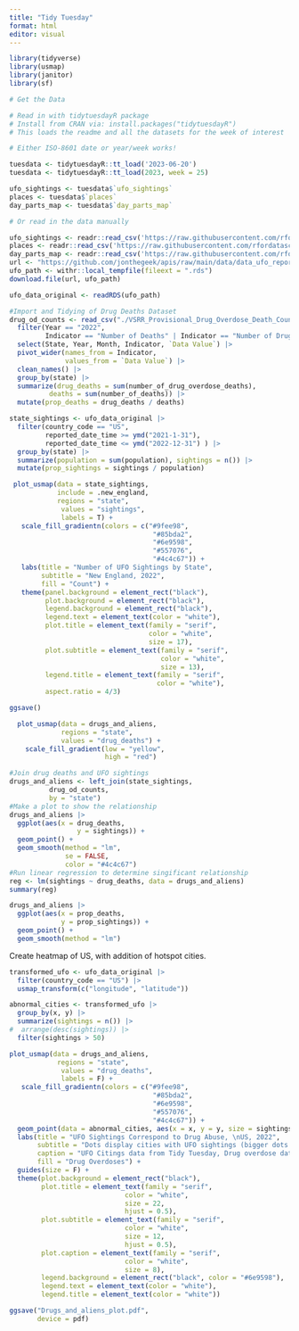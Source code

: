 ```yaml
---
title: "Tidy Tuesday"
format: html
editor: visual
---
```


```r
library(tidyverse)
library(usmap)
library(janitor)
library(sf)
```

```r
# Get the Data

# Read in with tidytuesdayR package 
# Install from CRAN via: install.packages("tidytuesdayR")
# This loads the readme and all the datasets for the week of interest

# Either ISO-8601 date or year/week works!

tuesdata <- tidytuesdayR::tt_load('2023-06-20')
tuesdata <- tidytuesdayR::tt_load(2023, week = 25)

ufo_sightings <- tuesdata$`ufo_sightings`
places <- tuesdata$`places`
day_parts_map <- tuesdata$`day_parts_map`

# Or read in the data manually

ufo_sightings <- readr::read_csv('https://raw.githubusercontent.com/rfordatascience/tidytuesday/master/data/2023/2023-06-20/ufo_sightings.csv')
places <- readr::read_csv('https://raw.githubusercontent.com/rfordatascience/tidytuesday/master/data/2023/2023-06-20/places.csv')
day_parts_map <- readr::read_csv('https://raw.githubusercontent.com/rfordatascience/tidytuesday/master/data/2023/2023-06-20/day_parts_map.csv')
url <- "https://github.com/jonthegeek/apis/raw/main/data/data_ufo_reports_with_day_part.rds"
ufo_path <- withr::local_tempfile(fileext = ".rds")
download.file(url, ufo_path)

ufo_data_original <- readRDS(ufo_path)

```

```r
#Import and Tidying of Drug Deaths Dataset
drug_od_counts <- read_csv("./VSRR_Provisional_Drug_Overdose_Death_Counts.csv") |>
  filter(Year == "2022",
         Indicator == "Number of Deaths" | Indicator == "Number of Drug Overdose Deaths") |> 
  select(State, Year, Month, Indicator, `Data Value`) |>
  pivot_wider(names_from = Indicator, 
              values_from = `Data Value`) |>
  clean_names() |>
  group_by(state) |>
  summarize(drug_deaths = sum(number_of_drug_overdose_deaths),
          deaths = sum(number_of_deaths)) |>
  mutate(prop_deaths = drug_deaths / deaths) 

```

```r
state_sightings <- ufo_data_original |>
  filter(country_code == "US",
         reported_date_time >= ymd("2021-1-31"),
         reported_date_time <= ymd("2022-12-31") ) |>
  group_by(state) |>
  summarize(population = sum(population), sightings = n()) |>
  mutate(prop_sightings = sightings / population) 
```

```r
 
 plot_usmap(data = state_sightings,
            include = .new_england,
            regions = "state",
             values = "sightings",
             labels = T) +
   scale_fill_gradientn(colors = c("#9fee98", 
                                    "#85bda2",
                                    "#6e9598",
                                    "#557076",
                                    "#4c4c67")) +
   labs(title = "Number of UFO Sightings by State",
        subtitle = "New England, 2022",
        fill = "Count") +
   theme(panel.background = element_rect("black"),
         plot.background = element_rect("black"), 
         legend.background = element_rect("black"),
         legend.text = element_text(color = "white"),
         plot.title = element_text(family = "serif", 
                                   color = "white",
                                   size = 17),
         plot.subtitle = element_text(family = "serif", 
                                      color = "white",
                                      size = 13),
         legend.title = element_text(family = "serif", 
                                     color = "white"),
         aspect.ratio = 4/3)
```

```r
ggsave()
```

```r
  plot_usmap(data = drugs_and_aliens,
             regions = "state",
             values = "drug_deaths") +
    scale_fill_gradient(low = "yellow",
                        high = "red")
```

```r
#Join drug deaths and UFO sightings
drugs_and_aliens <- left_join(state_sightings,
          drug_od_counts,
          by = "state") 
#Make a plot to show the relationship
drugs_and_aliens |>
  ggplot(aes(x = drug_deaths,
                 y = sightings)) +
  geom_point() +
  geom_smooth(method = "lm", 
              se = FALSE, 
              color = "#4c4c67")
#Run linear regression to determine singificant relationship
reg <- lm(sightings ~ drug_deaths, data = drugs_and_aliens)
summary(reg)
```

```r
drugs_and_aliens |>
  ggplot(aes(x = prop_deaths, 
             y = prop_sightings)) +
  geom_point() + 
  geom_smooth(method = "lm")
```

Create heatmap of US, with addition of hotspot cities.

```r
transformed_ufo <- ufo_data_original |>
  filter(country_code == "US") |>
  usmap_transform(c("longitude", "latitude")) 

```

```r
abnormal_cities <- transformed_ufo |>
  group_by(x, y) |>
  summarize(sightings = n()) |>
#  arrange(desc(sightings)) |>
  filter(sightings > 50)
```

```r
plot_usmap(data = drugs_and_aliens,
            regions = "state",
             values = "drug_deaths",
             labels = F) +
   scale_fill_gradientn(colors = c("#9fee98", 
                                    "#85bda2",
                                    "#6e9598",
                                    "#557076",
                                    "#4c4c67")) +
  geom_point(data = abnormal_cities, aes(x = x, y = y, size = sightings), color = "white") +
  labs(title = "UFO Sightings Correspond to Drug Abuse, \nUS, 2022",
       subtitle = "Dots display cities with UFO sightings (bigger dots for more sightings). \nColors show number of drug overdoses",
       caption = "UFO Citings data from Tidy Tuesday, Drug overdose data from the CDC, 2023. \nR^2 = 0.8279, Significant at 0.0001 significance level.",
       fill = "Drug Overdoses") +
  guides(size = F) +
  theme(plot.background = element_rect("black"),
        plot.title = element_text(family = "serif", 
                             color = "white",
                             size = 22,
                             hjust = 0.5),
        plot.subtitle = element_text(family = "serif", 
                             color = "white",
                             size = 12,
                             hjust = 0.5),
        plot.caption = element_text(family = "serif", 
                             color = "white",
                             size = 8),
        legend.background = element_rect("black", color = "#6e9598"),
        legend.text = element_text(color = "white"),
        legend.title = element_text(color = "white"))
```

```r
ggsave("Drugs_and_aliens_plot.pdf",
       device = pdf) 
```
